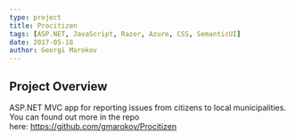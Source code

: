 ```yaml
---
type: project
title: Procitizen
tags: [ASP.NET, JavaScript, Razor, Azure, CSS, SemanticUI]
date: 2017-05-18
author: Georgi Marokov
---
```


## Project Overview

ASP.NET MVC app for reporting issues from citizens to local municipalities. You can found out more in the repo
here: <https://github.com/gmarokov/Procitizen>
